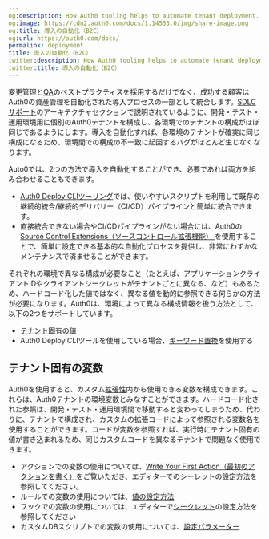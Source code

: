 ```yaml
---
og:description: How Auth0 tooling helps to automate tenant deployment.
og:image: https://cdn2.auth0.com/docs/1.14553.0/img/share-image.png
og:title: 導入の自動化（B2C）
og:url: https://auth0.com/docs/
permalink: deployment
title: 導入の自動化（B2C）
twitter:description: How Auth0 tooling helps to automate tenant deployment.
twitter:title: 導入の自動化（B2C）
---
```


変更管理と[QA](/architecture-scenarios/b2c/quality-assurance)のベストプラクティスを採用するだけでなく、成功する顧客はAuth0の資産管理を自動化された導入プロセスの一部として統合します。[SDLCサポート](/architecture-scenarios/b2c/architecture#sdlc-support)のアーキテクチャセクションで説明されているように、開発・テスト・運用環境用に個別のAuth0テナントを構成し、各環境でのテナントの構成がほぼ同じであるようにします。導入を自動化すれば、各環境のテナントが確実に同じ構成になるため、環境間での構成の不一致に起因するバグがほとんど生じなくなります。



Auto0では、2つの方法で導入を自動化することができ、必要であれば両方を組み合わせることもできます。

* [Auth0 Deploy CLIツーリング](/deploy/deploy-cli-tool)では、使いやすいスクリプトを利用して既存の継続的統合/継続的デリバリー（CI/CD）パイプラインと簡単に統合できます。
* 直接統合できない場合やCI/CDパイプラインがない場合には、Auth0の[Source Control Extensions（ソースコントロール拡張機能）
](/extensions)を使用することで、簡単に設定できる基本的な自動化プロセスを提供し、非常にわずかなメンテナンスで済ませることができます。



それぞれの環境で異なる構成が必要なこと（たとえば、アプリケーションクライアントIDやクライアントシークレットがテナントごとに異なる、など）もあるため、ハードコード化した値ではなく、異なる値を動的に参照できる何らかの方法が必要になります。Auth0は、環境によって異なる構成情報を扱う方法として、以下の2つをサポートしています。

* [テナント固有の値](#tenant-specific-variables)
* Auth0 Deploy CLIツールを使用している場合、[キーワード置換](/not-found/4j9iTJLaWLoDAu7dneb7kU)を使用する

## テナント固有の変数

Auth0を使用すると、カスタム[拡張性](/extensions)内から使用できる変数を構成できます。これらは、Auth0テナントの環境変数とみなすことができます。ハードコード化された参照は、開発・テスト・運用環境間で移動すると変わってしまうため、代わりに、テナントで構成され、カスタムの拡張コードによって参照される変数名を使用することができます。コードが変数を参照すれば、実行時にテナント固有の値が書き込まれるため、同じカスタムコードを異なるテナントで問題なく使用できます。

* アクションでの変数の使用については、[Write Your First Action（最初のアクションを書く）](/actions/write-your-first-action)をご覧いただき、エディターでのシーレットの設定方法を参照してください。
* ルールでの変数の使用については、[値の設定方法](/rules/configuration)
* フックでの変数の使用については、エディターで[シークレット](/hooks/hook-secrets)の設定方法を参照してください
* カスタムDBスクリプトでの変数の使用については、[設定パラメーター](/connections/database/custom-db/create-db-connection#step-3-add-configuration-parameters)